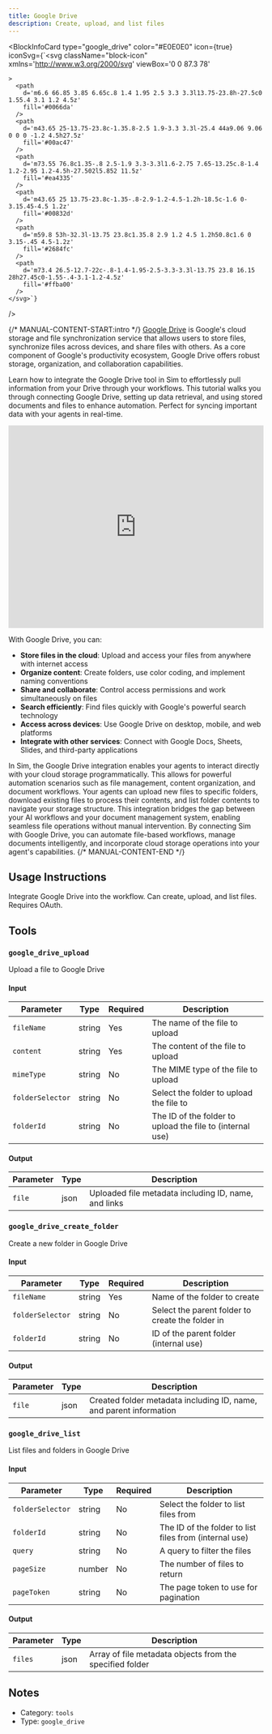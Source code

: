 ```yaml
---
title: Google Drive
description: Create, upload, and list files
---
```



<BlockInfoCard 
  type="google_drive"
  color="#E0E0E0"
  icon={true}
  iconSvg={`<svg className="block-icon"
      xmlns='http://www.w3.org/2000/svg'
      viewBox='0 0 87.3 78'
      
      
      
    >
      <path
        d='m6.6 66.85 3.85 6.65c.8 1.4 1.95 2.5 3.3 3.3l13.75-23.8h-27.5c0 1.55.4 3.1 1.2 4.5z'
        fill='#0066da'
      />
      <path
        d='m43.65 25-13.75-23.8c-1.35.8-2.5 1.9-3.3 3.3l-25.4 44a9.06 9.06 0 0 0 -1.2 4.5h27.5z'
        fill='#00ac47'
      />
      <path
        d='m73.55 76.8c1.35-.8 2.5-1.9 3.3-3.3l1.6-2.75 7.65-13.25c.8-1.4 1.2-2.95 1.2-4.5h-27.502l5.852 11.5z'
        fill='#ea4335'
      />
      <path
        d='m43.65 25 13.75-23.8c-1.35-.8-2.9-1.2-4.5-1.2h-18.5c-1.6 0-3.15.45-4.5 1.2z'
        fill='#00832d'
      />
      <path
        d='m59.8 53h-32.3l-13.75 23.8c1.35.8 2.9 1.2 4.5 1.2h50.8c1.6 0 3.15-.45 4.5-1.2z'
        fill='#2684fc'
      />
      <path
        d='m73.4 26.5-12.7-22c-.8-1.4-1.95-2.5-3.3-3.3l-13.75 23.8 16.15 28h27.45c0-1.55-.4-3.1-1.2-4.5z'
        fill='#ffba00'
      />
    </svg>`}
/>

{/* MANUAL-CONTENT-START:intro */}
[Google Drive](https://drive.google.com) is Google's cloud storage and file synchronization service that allows users to store files, synchronize files across devices, and share files with others. As a core component of Google's productivity ecosystem, Google Drive offers robust storage, organization, and collaboration capabilities.

Learn how to integrate the Google Drive tool in Sim to effortlessly pull information from your Drive through your workflows. This tutorial walks you through connecting Google Drive, setting up data retrieval, and using stored documents and files to enhance automation. Perfect for syncing important data with your agents in real-time.

<iframe
  width="100%"
  height="400"
  src="https://www.youtube.com/embed/cRoRr4b-EAs"
  title="Use the Google Drive tool in Sim"
  frameBorder="0"
  allow="accelerometer; autoplay; clipboard-write; encrypted-media; gyroscope; picture-in-picture"
  allowFullScreen
></iframe>

With Google Drive, you can:

- **Store files in the cloud**: Upload and access your files from anywhere with internet access
- **Organize content**: Create folders, use color coding, and implement naming conventions
- **Share and collaborate**: Control access permissions and work simultaneously on files
- **Search efficiently**: Find files quickly with Google's powerful search technology
- **Access across devices**: Use Google Drive on desktop, mobile, and web platforms
- **Integrate with other services**: Connect with Google Docs, Sheets, Slides, and third-party applications

In Sim, the Google Drive integration enables your agents to interact directly with your cloud storage programmatically. This allows for powerful automation scenarios such as file management, content organization, and document workflows. Your agents can upload new files to specific folders, download existing files to process their contents, and list folder contents to navigate your storage structure. This integration bridges the gap between your AI workflows and your document management system, enabling seamless file operations without manual intervention. By connecting Sim with Google Drive, you can automate file-based workflows, manage documents intelligently, and incorporate cloud storage operations into your agent's capabilities.
{/* MANUAL-CONTENT-END */}


## Usage Instructions

Integrate Google Drive into the workflow. Can create, upload, and list files. Requires OAuth.



## Tools

### `google_drive_upload`

Upload a file to Google Drive

#### Input

| Parameter | Type | Required | Description |
| --------- | ---- | -------- | ----------- |
| `fileName` | string | Yes | The name of the file to upload |
| `content` | string | Yes | The content of the file to upload |
| `mimeType` | string | No | The MIME type of the file to upload |
| `folderSelector` | string | No | Select the folder to upload the file to |
| `folderId` | string | No | The ID of the folder to upload the file to \(internal use\) |

#### Output

| Parameter | Type | Description |
| --------- | ---- | ----------- |
| `file` | json | Uploaded file metadata including ID, name, and links |

### `google_drive_create_folder`

Create a new folder in Google Drive

#### Input

| Parameter | Type | Required | Description |
| --------- | ---- | -------- | ----------- |
| `fileName` | string | Yes | Name of the folder to create |
| `folderSelector` | string | No | Select the parent folder to create the folder in |
| `folderId` | string | No | ID of the parent folder \(internal use\) |

#### Output

| Parameter | Type | Description |
| --------- | ---- | ----------- |
| `file` | json | Created folder metadata including ID, name, and parent information |

### `google_drive_list`

List files and folders in Google Drive

#### Input

| Parameter | Type | Required | Description |
| --------- | ---- | -------- | ----------- |
| `folderSelector` | string | No | Select the folder to list files from |
| `folderId` | string | No | The ID of the folder to list files from \(internal use\) |
| `query` | string | No | A query to filter the files |
| `pageSize` | number | No | The number of files to return |
| `pageToken` | string | No | The page token to use for pagination |

#### Output

| Parameter | Type | Description |
| --------- | ---- | ----------- |
| `files` | json | Array of file metadata objects from the specified folder |



## Notes

- Category: `tools`
- Type: `google_drive`
